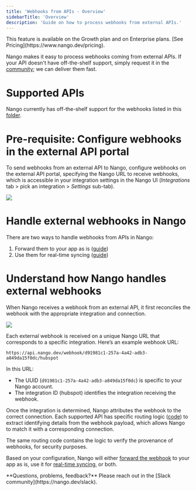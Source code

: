 ```yaml
---
title: 'Webhooks from APIs - Overview'
sidebarTitle: 'Overview'
description: 'Guide on how to process webhooks from external APIs.'
---
```


<Info>
This feature is available on the Growth plan and on Enterprise plans. [See Pricing](https://www.nango.dev/pricing).
</Info>

Nango makes it easy to process webhooks coming from external APIs. If your API doesn't have off-the-shelf support, simply request it in the [community](https://nango.dev/slack); we can deliver them fast.

# Supported APIs

Nango currently has off-the-shelf support for the webhooks listed in this [folder](https://github.com/NangoHQ/nango/tree/master/packages/server/lib/webhook).

# Pre-requisite: Configure webhooks in the external API portal

To send webhooks from an external API to Nango, configure webhooks on the external API portal, specifying the Nango URL to receive webhooks, which is accessible in your integration settings in the Nango UI (_Integrations_ tab > pick an integration > _Settings_ sub-tab).

<Frame caption="Where to find the URL to receive external webhooks for a given integration.">
  <img src="/images/configure-webhooks-in-external-api-portal.png" />
</Frame>

# Handle external webhooks in Nango

There are two ways to handle webhooks from APIs in Nango: 
1. Forward them to your app as is ([guide](/guides/webhooks/webhooks-from-apis/webhook-forwarding))
2. Use them for real-time syncing ([guide](/guides/webhooks/webhooks-from-apis/real-time-syncing-with-webhooks))

# Understand how Nango handles external webhooks

When Nango receives a webhook from an external API, it first reconciles the webhook with the appropriate integration and connection.

<Frame caption="How Nango routes webhooks from external APIs.">
  <img src="/images/external-webhook-routing.png" />
</Frame>

Each external webhook is received on a unique Nango URL that corresponds to a specific integration. Here’s an example webhook URL:
```
https://api.nango.dev/webhook/d91981c1-257a-4a42-adb3-a849da15f0dc/hubspot
```

In this URL:
- The UUID (`d91981c1-257a-4a42-adb3-a849da15f0dc`) is specific to your Nango account.
- The integration ID (hubspot) identifies the integration receiving the webhook.

Once the integration is determined, Nango attributes the webhook to the correct connection. Each supported API has specific routing logic ([code](https://github.com/NangoHQ/nango/tree/master/packages/server/lib/webhook)) to extract identifying details from the webhook payload, which allows Nango to match it with a corresponding connection.

The same routing code contains the logic to verify the provenance of webhooks, for security purposes. 

Based on your configuration, Nango will either [forward the webhook](/guides/webhooks/webhooks-from-apis/webhook-forwarding) to your app as is, use it for [real-time syncing](/guides/webhooks/webhooks-from-apis/real-time-syncing-with-webhooks), or both. 

<Tip>
**Questions, problems, feedback?** Please reach out in the [Slack community](https://nango.dev/slack).
</Tip>